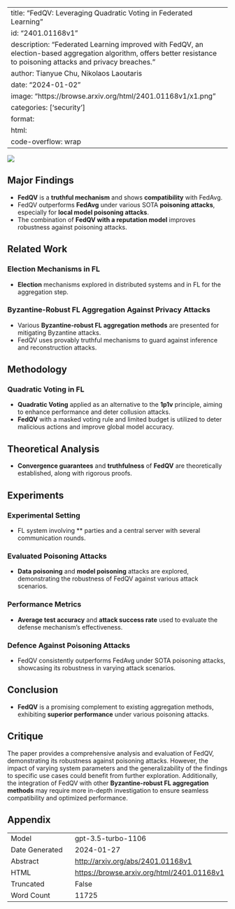 
---
title: "FedQV: Leveraging Quadratic Voting in Federated Learning"
id: "2401.01168v1"
description: "Federated Learning improved with FedQV, an election-based aggregation algorithm, offers better resistance to poisoning attacks and privacy breaches."
author: Tianyue Chu, Nikolaos Laoutaris
date: "2024-01-02"
image: "https://browse.arxiv.org/html/2401.01168v1/x1.png"
categories: ['security']
format:
  html:
    code-overflow: wrap
---

![](https://browse.arxiv.org/html/2401.01168v1/x1.png)

## Major Findings

- **FedQV** is a **truthful mechanism** and shows **compatibility** with FedAvg.
- FedQV outperforms **FedAvg** under various SOTA **poisoning attacks**, especially for **local model poisoning attacks**.
- The combination of **FedQV with a reputation model** improves robustness against poisoning attacks.

## Related Work

### Election Mechanisms in FL

- **Election** mechanisms explored in distributed systems and in FL for the aggregation step.

### Byzantine-Robust FL Aggregation Against Privacy Attacks

- Various **Byzantine-robust FL aggregation methods** are presented for mitigating Byzantine attacks.
- FedQV uses provably truthful mechanisms to guard against inference and reconstruction attacks.

## Methodology

### Quadratic Voting in FL

- **Quadratic Voting** applied as an alternative to the **1p1v** principle, aiming to enhance performance and deter collusion attacks.
- **FedQV** with a masked voting rule and limited budget is utilized to deter malicious actions and improve global model accuracy.

## Theoretical Analysis

- **Convergence guarantees** and **truthfulness** of **FedQV** are theoretically established, along with rigorous proofs.

## Experiments

### Experimental Setting

- FL system involving ** parties and a central server with several communication rounds.

### Evaluated Poisoning Attacks

- **Data poisoning** and **model poisoning** attacks are explored, demonstrating the robustness of FedQV against various attack scenarios.

### Performance Metrics

- **Average test accuracy** and **attack success rate** used to evaluate the defense mechanism's effectiveness.

### Defence Against Poisoning Attacks

- FedQV consistently outperforms FedAvg under SOTA poisoning attacks, showcasing its robustness in varying attack scenarios.

## Conclusion

- **FedQV** is a promising complement to existing aggregation methods, exhibiting **superior performance** under various poisoning attacks.

## Critique

The paper provides a comprehensive analysis and evaluation of FedQV, demonstrating its robustness against poisoning attacks. However, the impact of varying system parameters and the generalizability of the findings to specific use cases could benefit from further exploration. Additionally, the integration of FedQV with other **Byzantine-robust FL aggregation methods** may require more in-depth investigation to ensure seamless compatibility and optimized performance.

## Appendix

|          |          |
|----------|----------|
| Model     | gpt-3.5-turbo-1106       |
| Date Generated     | 2024-01-27       |
| Abstract | [http://arxiv.org/abs/2401.01168v1](http://arxiv.org/abs/2401.01168v1)        |
| HTML     | [https://browse.arxiv.org/html/2401.01168v1](https://browse.arxiv.org/html/2401.01168v1)       |
| Truncated       | False       |
| Word Count       | 11725       |